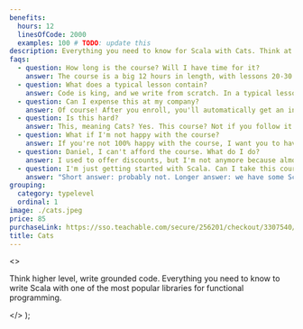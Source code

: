```yaml
---
benefits:
  hours: 12
  linesOfCode: 2000
  examples: 100 # TODO: update this
description: Everything you need to know for Scala with Cats. Think at a higher level, write grounded code.
faqs:
  - question: How long is the course? Will I have time for it?
    answer: The course is a big 12 hours in length, with lessons 20-30 minutes each, and we write 2000+ lines of code. For a complex topic as Cats, I don't believe in 5-minute lectures or in fill-in-the-blanks quizzes. For best effectiveness, I recommend chunks of 1 hour of learning at a time. Note that 12 hours is just the total video time. If you put in the effort to do the exercises yourself (which I warmly recommend), the total time spent here can go to 20h+. Even so, it's 10x less than you would need if you learned by yourself.
  - question: What does a typical lesson contain?
    answer: Code is king, and we write from scratch. In a typical lesson I'll explain some concepts in short, then I'll dive right into the code. We write code most of the time, while explaining WHY each thing happens.
  - question: Can I expense this at my company?
    answer: Of course! After you enroll, you'll automatically get an invoice which you can use to reimburse this course with your employer.
  - question: Is this hard?
    answer: This, meaning Cats? Yes. This course? Not if you follow it closely and doing all the exercises. I've designed this as a smooth learning curve.
  - question: What if I'm not happy with the course?
    answer: If you're not 100% happy with the course, I want you to have your money back. It's a risk-free investment.
  - question: Daniel, I can't afford the course. What do I do?
    answer: I used to offer discounts, but I'm not anymore because almost nobody who took a discount actually completed a course, and I'd rather not have your money if you're not committed. The cheapest option for you would be to get the membership (which gives you access to all the other courses here) and then cancel when you're done.
  - question: I'm just getting started with Scala. Can I take this course?
    answer: "Short answer: probably not. Longer answer: we have some Scala starter code at the beginning of the course, but that's really not a replacement for the kind of experience we need in this course. We really need you to be comfortable with advanced language constructs - Cats is difficult enough as it is."
grouping:
  category: typelevel
  ordinal: 1
image: ./cats.jpeg
price: 85
purchaseLink: https://sso.teachable.com/secure/256201/checkout/3307540/cats
title: Cats
---
```


  <>
    <p>
      Think higher level, write grounded code. Everything you need to know to
      write Scala with one of the most popular libraries for functional
      programming.
    </p>
  </>
);
